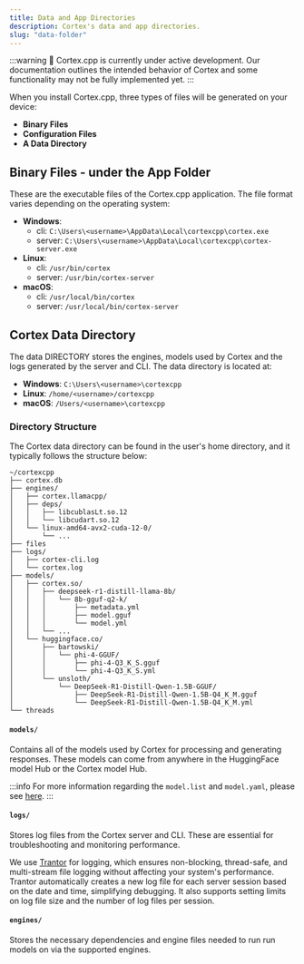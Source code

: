 ```yaml
---
title: Data and App Directories
description: Cortex's data and app directories.
slug: "data-folder"
---
```



:::warning
🚧 Cortex.cpp is currently under active development. Our documentation outlines the
intended behavior of Cortex and some functionality may not be fully implemented yet.
:::

When you install Cortex.cpp, three types of files will be generated on your device:

- **Binary Files**
- **Configuration Files**
- **A Data Directory**

## Binary Files - under the App Folder

These are the executable files of the Cortex.cpp application. The file format varies depending on the operating system:

- **Windows**:
  - cli: `C:\Users\<username>\AppData\Local\cortexcpp\cortex.exe`
  - server: `C:\Users\<username>\AppData\Local\cortexcpp\cortex-server.exe`
- **Linux**:
  - cli: `/usr/bin/cortex`
  - server: `/usr/bin/cortex-server`
- **macOS**:
  - cli: `/usr/local/bin/cortex`
  - server: `/usr/local/bin/cortex-server`

## Cortex Data Directory

The data DIRECTORY stores the engines, models used by Cortex and the logs generated by the
server and CLI. The data directory is located at:

- **Windows**: `C:\Users\<username>\cortexcpp`
- **Linux**: `/home/<username>/cortexcpp`
- **macOS**: `/Users/<username>\cortexcpp`

### Directory Structure

The Cortex data directory can be found in the user's home directory, and
it typically follows the structure below:

```
~/cortexcpp
├── cortex.db
├── engines/
│   ├── cortex.llamacpp/
│   ├── deps/
│   │   ├── libcublasLt.so.12
│   │   └── libcudart.so.12
│   └── linux-amd64-avx2-cuda-12-0/
│       └── ...
├── files
├── logs/
│   ├── cortex-cli.log
│   └── cortex.log
├── models/
│   ├── cortex.so/
│   │   ├── deepseek-r1-distill-llama-8b/
│   │   │   └── 8b-gguf-q2-k/
│   │   │       ├── metadata.yml
│   │   │       ├── model.gguf
│   │   │       └── model.yml
│   │   └── ...
│   └── huggingface.co/
│       ├── bartowski/
│       │   └── phi-4-GGUF/
│       │       ├── phi-4-Q3_K_S.gguf
│       │       └── phi-4-Q3_K_S.yml
│       └── unsloth/
│           └── DeepSeek-R1-Distill-Qwen-1.5B-GGUF/
│               ├── DeepSeek-R1-Distill-Qwen-1.5B-Q4_K_M.gguf
│               └── DeepSeek-R1-Distill-Qwen-1.5B-Q4_K_M.yml
└── threads
```

#### `models/`

Contains all of the models used by Cortex for processing and generating responses. These models can come from
anywhere in the HuggingFace model Hub or the Cortex model Hub.

:::info
For more information regarding the `model.list` and `model.yaml`, please see [here](/docs/capabilities/models/model-yaml).
:::

#### `logs/`

Stores log files from the Cortex server and CLI. These are essential for troubleshooting and
monitoring performance.

We use [Trantor](https://github.com/an-tao/trantor) for logging, which ensures non-blocking, thread-safe,
and multi-stream file logging without affecting your system's performance. Trantor automatically creates a
new log file for each server session based on the date and time, simplifying debugging. It also supports
setting limits on log file size and the number of log files per session.

#### `engines/`

Stores the necessary dependencies and engine files needed to run run models on via the supported engines.
